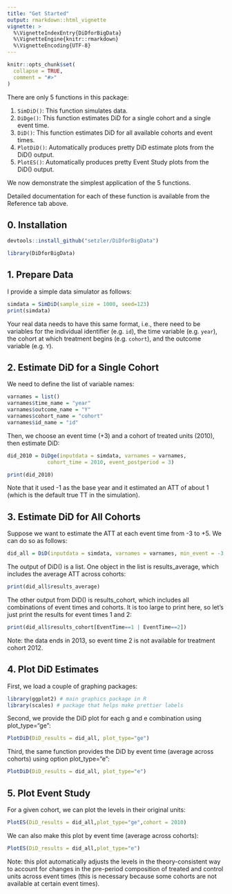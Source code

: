 ```yaml
---
title: "Get Started"
output: rmarkdown::html_vignette
vignette: >
  %\VignetteIndexEntry{DiDforBigData}
  %\VignetteEngine{knitr::rmarkdown}
  %\VignetteEncoding{UTF-8}
---
```


```r
knitr::opts_chunk$set(
  collapse = TRUE,
  comment = "#>"
)
```

There are only 5 functions in this package:

1. `SimDiD()`: This function simulates data.
2. `DiDge()`: This function estimates DiD for a single cohort and a single event time.
3. `DiD()`: This function estimates DiD for all available cohorts and event times.
4. `PlotDiD()`: Automatically produces pretty DiD estimate plots from the DiD() output.
5. `PlotES()`: Automatically produces pretty Event Study plots from the DiD() output.

We now demonstrate the simplest application of the 5 functions.

Detailed documentation for each of these function is available from the Reference tab above.

## 0. Installation


```r
devtools::install_github("setzler/DiDforBigData")
```

```r
library(DiDforBigData)
```


## 1. Prepare Data

I provide a simple data simulator as follows:

```r
simdata = SimDiD(sample_size = 1000, seed=123)
print(simdata)
```

Your real data needs to have this same format, i.e., there need to be variables for the individual identifier (e.g. `id`), the time variable (e.g. `year`), the cohort at which treatment begins (e.g. `cohort`), and the outcome variable (e.g. `Y`). 

## 2. Estimate DiD for a Single Cohort 

We need to define the list of variable names:

```r
varnames = list()
varnames$time_name = "year"
varnames$outcome_name = "Y"
varnames$cohort_name = "cohort"
varnames$id_name = "id"
```

Then, we choose an event time (+3) and a cohort of treated units (2010), then estimate DiD:

```r
did_2010 = DiDge(inputdata = simdata, varnames = varnames, 
             cohort_time = 2010, event_postperiod = 3)

print(did_2010)
```

Note that it used -1 as the base year and it estimated an ATT of about 1 (which is the default true TT in the simulation).


## 3. Estimate DiD for All Cohorts

Suppose we want to estimate the ATT at each event time from -3 to +5. We can do so as follows:

```r
did_all = DiD(inputdata = simdata, varnames = varnames, min_event = -3, max_event = 5)
```

The output of DiD() is a list. One object in the list is results_average, which includes the average ATT across cohorts:


```r
print(did_all$results_average)
```


The other output from DiD() is results_cohort, which includes all combinations of event times and cohorts. It is too large to print here, so let's just print the results for event times 1 and 2:

```r
print(did_all$results_cohort[EventTime==1 | EventTime==2])
```

Note: the data ends in 2013, so event time 2 is not available for treatment cohort 2012.


## 4. Plot DiD Estimates

First, we load a couple of graphing packages:

```r
library(ggplot2) # main graphics package in R
library(scales) # package that helps make prettier labels 
```

Second, we provide the DiD plot for each g and e combination using plot_type="ge":

```r
PlotDiD(DiD_results = did_all, plot_type="ge")
```

Third, the same function provides the DiD by event time (average across cohorts) using option plot_type="e":

```r
PlotDiD(DiD_results = did_all, plot_type="e")
```


## 5. Plot Event Study

For a given cohort, we can plot the levels in their original units:

```r
PlotES(DiD_results = did_all,plot_type="ge",cohort = 2010)
```

We can also make this plot by event time (average across cohorts):

```r
PlotES(DiD_results = did_all,plot_type="e")
```

Note: this plot automatically adjusts the levels in the theory-consistent way to account for changes in the pre-period composition of treated and control units across event times (this is necessary because some cohorts are not available at certain event times).



